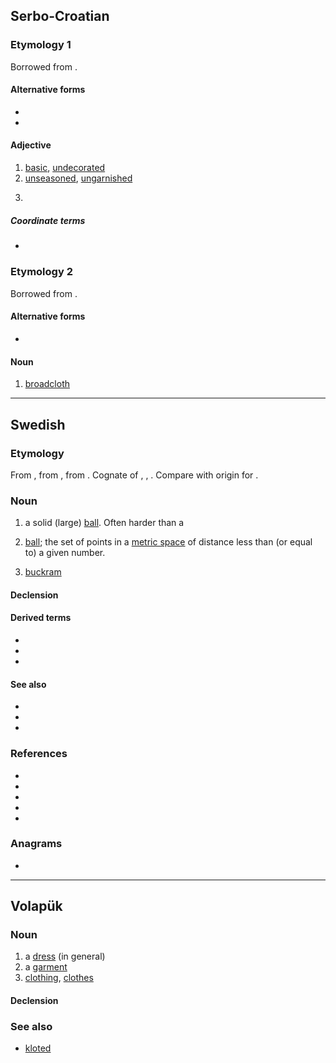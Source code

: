 ==Serbo-Croatian==

===Etymology 1===
Borrowed from {{bor|sh|de|glatt|t=smooth}}.

====Alternative forms====
* {{l|sh|klȁt}}
* {{l|sh|glȁt}}

====Adjective====
{{sh-adj|head=klȍt}} {{term-label|sh|Vojvodina}}

# [[basic]], [[undecorated]]
# [[unseasoned]], [[ungarnished]]
# {{lb|sh|knitting}} {{rfdef|sh}}

=====Coordinate terms=====
* {{sense|knitting}} {{l|sh|fr̀kēt}}

===Etymology 2===
Borrowed from {{bor|sh|en|cloth}}.

====Alternative forms====
* {{l|sh|klòta}}

====Noun====
{{sh-noun|head=klȍt|g=m}}

# [[broadcloth]]

----

==Swedish==

===Etymology===
From {{inh|sv|gmq-osw|klōt}}, from {{der|sv|gml|klôt}}, from {{der|sv|gem-pro|*klautaz}}. Cognate of {{cog|de|Kloß}}, {{cog|en|cleat}}, {{cog|nl|kloot}}. Compare with origin for {{m|sv|klut}}.

===Noun===
{{sv-noun|n}}

# a solid (large) [[ball]]. Often harder than a ''{{l|sv|boll}}''
# {{lb|sv|mathematics}} [[ball]]; the set of points in a [[metric space]] of distance less than (or equal to) a given number.
# {{lb|sv|bookbinding}} [[buckram]] {{gloss|stiff cloth used in book covers}}

====Declension====
{{sv-infl-noun-n-zero}}

====Derived terms====
* {{l|sv|bowlingklot}}
* {{l|sv|jordklot}}
* {{l|sv|klotblixt}}

====See also====
* {{l|sv|boll}}
* {{l|sv|kula}}
* {{l|sv|sfär}}

===References===
* {{R:svenska.se|saol}}
* {{R:svenska.se|so}}
* {{R:svenska.se|saob}}
* {{R:runeberg.org|svetym|0409.html klot}}
* {{R:runeberg.org|svmtsprk|1|0675.html klot}}

===Anagrams===
* {{anagrams|sv|a=klot|tolk}}

----

==Volapük==

===Noun===
{{vo-noun}}

# a [[dress]] (in general)
# a [[garment]]
# [[clothing]], [[clothes]]

====Declension====
{{vo-decl-noun}}

===See also===
* [[kloted]]